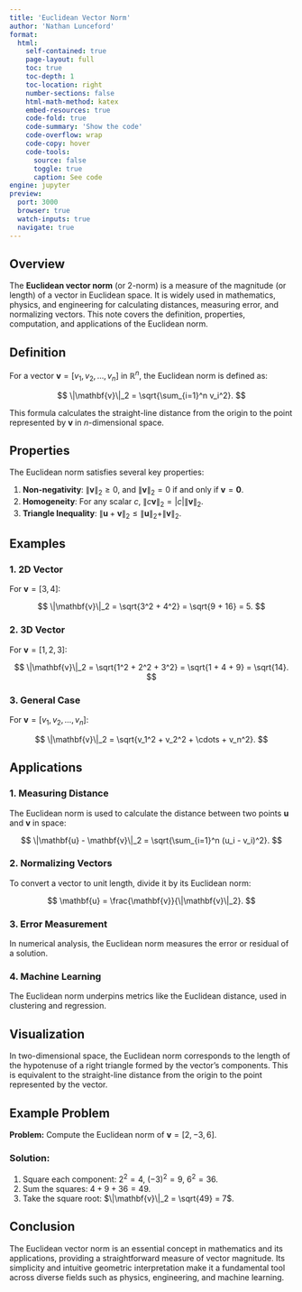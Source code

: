 ```yaml
---
title: 'Euclidean Vector Norm'
author: 'Nathan Lunceford'
format:
  html:
    self-contained: true
    page-layout: full
    toc: true
    toc-depth: 1
    toc-location: right
    number-sections: false
    html-math-method: katex
    embed-resources: true
    code-fold: true
    code-summary: 'Show the code'
    code-overflow: wrap
    code-copy: hover
    code-tools:
      source: false
      toggle: true
      caption: See code
engine: jupyter
preview:
  port: 3000
  browser: true
  watch-inputs: true
  navigate: true
---
```


## Overview

The **Euclidean vector norm** (or 2-norm) is a measure of the magnitude (or length) of a vector in Euclidean space. It is widely used in mathematics, physics, and engineering for calculating distances, measuring error, and normalizing vectors. This note covers the definition, properties, computation, and applications of the Euclidean norm.

## Definition

For a vector $\mathbf{v} = [v_1, v_2, \dots, v_n]$ in $\mathbb{R}^n$, the Euclidean norm is defined as:

$$
\|\mathbf{v}\|_2 = \sqrt{\sum_{i=1}^n v_i^2}.
$$

This formula calculates the straight-line distance from the origin to the point represented by $\mathbf{v}$ in $n$-dimensional space.

## Properties

The Euclidean norm satisfies several key properties:

1. **Non-negativity**: $\|\mathbf{v}\|_2 \geq 0$, and $\|\mathbf{v}\|_2 = 0$ if and only if $\mathbf{v} = \mathbf{0}$.
2. **Homogeneity**: For any scalar $c$, $\|c \mathbf{v}\|_2 = |c| \|\mathbf{v}\|_2$.
3. **Triangle Inequality**: $\|\mathbf{u} + \mathbf{v}\|_2 \leq \|\mathbf{u}\|_2 + \|\mathbf{v}\|_2$.

## Examples

### 1. 2D Vector

For $\mathbf{v} = [3, 4]$:

$$
\|\mathbf{v}\|_2 = \sqrt{3^2 + 4^2} = \sqrt{9 + 16} = 5.
$$

### 2. 3D Vector

For $\mathbf{v} = [1, 2, 3]$:

$$
\|\mathbf{v}\|_2 = \sqrt{1^2 + 2^2 + 3^2} = \sqrt{1 + 4 + 9} = \sqrt{14}.
$$

### 3. General Case

For $\mathbf{v} = [v_1, v_2, \dots, v_n]$:

$$
\|\mathbf{v}\|_2 = \sqrt{v_1^2 + v_2^2 + \cdots + v_n^2}.
$$

## Applications

### 1. Measuring Distance

The Euclidean norm is used to calculate the distance between two points $\mathbf{u}$ and $\mathbf{v}$ in space:

$$
\|\mathbf{u} - \mathbf{v}\|_2 = \sqrt{\sum_{i=1}^n (u_i - v_i)^2}.
$$

### 2. Normalizing Vectors

To convert a vector to unit length, divide it by its Euclidean norm:

$$
\mathbf{u} = \frac{\mathbf{v}}{\|\mathbf{v}\|_2}.
$$

### 3. Error Measurement

In numerical analysis, the Euclidean norm measures the error or residual of a solution.

### 4. Machine Learning

The Euclidean norm underpins metrics like the Euclidean distance, used in clustering and regression.

## Visualization

In two-dimensional space, the Euclidean norm corresponds to the length of the hypotenuse of a right triangle formed by the vector's components. This is equivalent to the straight-line distance from the origin to the point represented by the vector.

## Example Problem

**Problem:** Compute the Euclidean norm of $\mathbf{v} = [2, -3, 6]$.

### Solution:

1. Square each component: $2^2 = 4$, $(-3)^2 = 9$, $6^2 = 36$.
2. Sum the squares: $4 + 9 + 36 = 49$.
3. Take the square root: $\|\mathbf{v}\|_2 = \sqrt{49} = 7$.

## Conclusion

The Euclidean vector norm is an essential concept in mathematics and its applications, providing a straightforward measure of vector magnitude. Its simplicity and intuitive geometric interpretation make it a fundamental tool across diverse fields such as physics, engineering, and machine learning.
